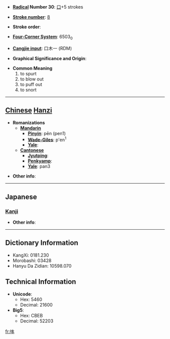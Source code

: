 * '''[[Wiktionary:Chinese radical index| Radical]] Number 30''': [[Wiktionary:Chinese radical index 口|口]]+5 strokes

* '''[[Wiktionary:Chinese total strokes index|Stroke number]]''': [[Wiktionary:Chinese total strokes index 8|8]]

* '''Stroke order''': 

* '''[[Wiktionary:Chinese four corner index|Four-Corner System]]''': 6503<sub>0</sub>

* '''[[Wiktionary:Chinese Cangjie index|Cangjie input]]''': 口木一 (RDM)

* '''Graphical Significance and Origin''': 

* '''Common Meaning'''
*#to spurt
*# to blow out
*# to puff out
*# to snort


----

== [[Chinese]] [[Hanzi]] ==

* '''Romanizations'''
** '''[[Mandarin]]'''
*** '''[[Pinyin]]''': pēn (pen1)
*** '''[[Wade-Giles]]''': p'en<sup>1</sup>
*** '''[[Yale]]''': 
** '''[[Cantonese]]'''
*** '''[[Jyutping]]''':
*** '''[[Penkyamp]]''': 
*** '''[[Yale]]''': pan3

* '''Other info''': 

----

==Japanese==
===[[Kanji]]===
{{kanji|on readings=[[ほん]] (hon)|kun readings=}}

* '''Other info''':  

----

== Dictionary Information ==

* KangXi: 0181.230
* Morobashi: 03428
* Hanyu Da Zidian: 10598.070

== Technical Information ==

* '''Unicode''':
** Hex: 5460
** Decimal: 21600
* '''Big5''':
** Hex: CBEB
** Decimal: 52203

[[fr:呠]]